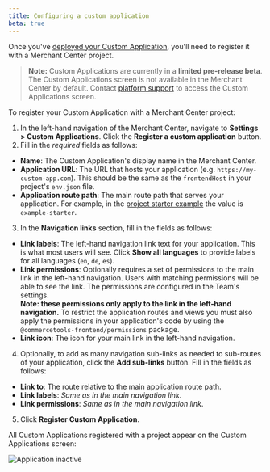 ```yaml
---
title: Configuring a custom application
beta: true
---
```


Once you've [deployed your Custom Application](./deployment), you'll need to register it with a Merchant Center project.

> **Note:** Custom Applications are currently in a **limited pre-release beta**. The Custom Applications screen is not available in the Merchant Center by default. Contact [platform support](https://support.commercetools.com) to access the Custom Applications screen.

To register your Custom Application with a Merchant Center project:

1. In the left-hand navigation of the Merchant Center, navigate to **Settings > Custom Applications**. Click the **Register a custom application** button.
2. Fill in the _required_ fields as follows:

- **Name**: The Custom Application's display name in the Merchant Center.
- **Application URL**: The URL that hosts your application (e.g. `https://my-custom-app.com`). This should be the same as the `frontendHost` in your project's `env.json` file.
- **Application route path**: The main route path that serves your application. For example, in the [project starter example](https://github.com/commercetools/merchant-center-application-kit/tree/master/application-templates/starter) the value is `example-starter`.

3. In the **Navigation links** section, fill in the fields as follows:

- **Link labels**: The left-hand navigation link text for your application. This is what most users will see. Click **Show all languages** to provide labels for all languages (`en`, `de`, `es`).
- **Link permissions**: Optionally requires a set of permissions to the main link in the left-hand navigation. Users with matching permissions will be able to see the link. The permissions are configured in the Team's settings.<br/>
  **Note: these permissions only apply to the link in the left-hand navigation.** To restrict the application routes and views you must also apply the permissions in your application's code by using the `@commercetools-frontend/permissions` package.
- **Link icon**: The icon for your main link in the left-hand navigation.

4. Optionally, to add as many navigation sub-links as needed to sub-routes of your application, click the **Add sub-links** button. Fill in the fields as follows:

- **Link to**: The route relative to the main application route path.
- **Link labels**: _Same as in the main navigation link_.
- **Link permissions**: _Same as in the main navigation link_.

5. Click **Register Custom Application**.

All Custom Applications registered with a project appear on the Custom Applications screen:

![Application inactive](../../images/mc-apps-inactive.png)
